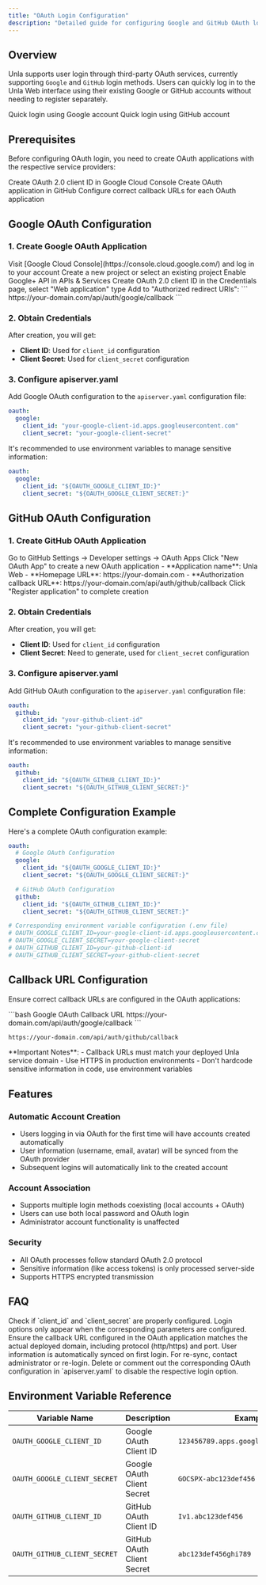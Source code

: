 ```yaml
---
title: "OAuth Login Configuration"
description: "Detailed guide for configuring Google and GitHub OAuth login functionality"
---
```


## Overview

Unla supports user login through third-party OAuth services, currently supporting `Google` and `GitHub` login methods. Users can quickly log in to the Unla Web interface using their existing Google or GitHub accounts without needing to register separately.

<CardGroup cols={2}>
  <Card title="Google Login" icon="google">
    Quick login using Google account
  </Card>
  <Card title="GitHub Login" icon="github">
    Quick login using GitHub account
  </Card>
</CardGroup>

## Prerequisites

Before configuring OAuth login, you need to create OAuth applications with the respective service providers:

<Steps>
  <Step title="Google Cloud Console">
    Create OAuth 2.0 client ID in Google Cloud Console
  </Step>
  <Step title="GitHub Settings">
    Create OAuth application in GitHub
  </Step>
  <Step title="Configure Callback URLs">
    Configure correct callback URLs for each OAuth application
  </Step>
</Steps>

## Google OAuth Configuration

### 1. Create Google OAuth Application

<Steps>
  <Step title="Access Google Cloud Console">
    Visit [Google Cloud Console](https://console.cloud.google.com/) and log in to your account
  </Step>
  <Step title="Create or Select Project">
    Create a new project or select an existing project
  </Step>
  <Step title="Enable Google+ API">
    Enable Google+ API in APIs & Services
  </Step>
  <Step title="Create OAuth Client ID">
    Create OAuth 2.0 client ID in the Credentials page, select "Web application" type
  </Step>
  <Step title="Configure Authorization Callback URL">
    Add to "Authorized redirect URIs":
    ```
    https://your-domain.com/api/auth/google/callback
    ```
  </Step>
</Steps>

### 2. Obtain Credentials

After creation, you will get:
- **Client ID**: Used for `client_id` configuration
- **Client Secret**: Used for `client_secret` configuration

### 3. Configure apiserver.yaml

Add Google OAuth configuration to the `apiserver.yaml` configuration file:

```yaml
oauth:
  google:
    client_id: "your-google-client-id.apps.googleusercontent.com"
    client_secret: "your-google-client-secret"
```

<Tip>
It's recommended to use environment variables to manage sensitive information:

```yaml
oauth:
  google:
    client_id: "${OAUTH_GOOGLE_CLIENT_ID:}"
    client_secret: "${OAUTH_GOOGLE_CLIENT_SECRET:}"
```
</Tip>

## GitHub OAuth Configuration

### 1. Create GitHub OAuth Application

<Steps>
  <Step title="Access GitHub Settings">
    Go to GitHub Settings → Developer settings → OAuth Apps
  </Step>
  <Step title="Create New Application">
    Click "New OAuth App" to create a new OAuth application
  </Step>
  <Step title="Fill Application Information">
    - **Application name**: Unla Web
    - **Homepage URL**: https://your-domain.com
    - **Authorization callback URL**: https://your-domain.com/api/auth/github/callback
  </Step>
  <Step title="Register Application">
    Click "Register application" to complete creation
  </Step>
</Steps>

### 2. Obtain Credentials

After creation, you will get:
- **Client ID**: Used for `client_id` configuration
- **Client Secret**: Need to generate, used for `client_secret` configuration

### 3. Configure apiserver.yaml

Add GitHub OAuth configuration to the `apiserver.yaml` configuration file:

```yaml
oauth:
  github:
    client_id: "your-github-client-id"
    client_secret: "your-github-client-secret"
```

<Tip>
It's recommended to use environment variables to manage sensitive information:

```yaml
oauth:
  github:
    client_id: "${OAUTH_GITHUB_CLIENT_ID:}"
    client_secret: "${OAUTH_GITHUB_CLIENT_SECRET:}"
```
</Tip>

## Complete Configuration Example

Here's a complete OAuth configuration example:

```yaml
oauth:
  # Google OAuth Configuration
  google:
    client_id: "${OAUTH_GOOGLE_CLIENT_ID:}"
    client_secret: "${OAUTH_GOOGLE_CLIENT_SECRET:}"

  # GitHub OAuth Configuration
  github:
    client_id: "${OAUTH_GITHUB_CLIENT_ID:}"
    client_secret: "${OAUTH_GITHUB_CLIENT_SECRET:}"

# Corresponding environment variable configuration (.env file)
# OAUTH_GOOGLE_CLIENT_ID=your-google-client-id.apps.googleusercontent.com
# OAUTH_GOOGLE_CLIENT_SECRET=your-google-client-secret
# OAUTH_GITHUB_CLIENT_ID=your-github-client-id
# OAUTH_GITHUB_CLIENT_SECRET=your-github-client-secret
```

## Callback URL Configuration

Ensure correct callback URLs are configured in the OAuth applications:

<CodeGroup>
```bash Google OAuth Callback URL
https://your-domain.com/api/auth/google/callback
```

```bash GitHub OAuth Callback URL
https://your-domain.com/api/auth/github/callback
```
</CodeGroup>

<Warning>
**Important Notes**:
- Callback URLs must match your deployed Unla service domain
- Use HTTPS in production environments
- Don't hardcode sensitive information in code, use environment variables
</Warning>

## Features

### Automatic Account Creation

- Users logging in via OAuth for the first time will have accounts created automatically
- User information (username, email, avatar) will be synced from the OAuth provider
- Subsequent logins will automatically link to the created account

### Account Association

- Supports multiple login methods coexisting (local accounts + OAuth)
- Users can use both local password and OAuth login
- Administrator account functionality is unaffected

### Security

- All OAuth processes follow standard OAuth 2.0 protocol
- Sensitive information (like access tokens) is only processed server-side
- Supports HTTPS encrypted transmission

## FAQ

<AccordionGroup>
  <Accordion title="OAuth login options not showing">
    Check if `client_id` and `client_secret` are properly configured. Login options only appear when the corresponding parameters are configured.
  </Accordion>

  <Accordion title="Callback errors or unable to login">
    Ensure the callback URL configured in the OAuth application matches the actual deployed domain, including protocol (http/https) and port.
  </Accordion>

  <Accordion title="User information sync issues">
    User information is automatically synced on first login. For re-sync, contact administrator or re-login.
  </Accordion>

  <Accordion title="How to disable OAuth login">
    Delete or comment out the corresponding OAuth configuration in `apiserver.yaml` to disable the respective login option.
  </Accordion>
</AccordionGroup>

## Environment Variable Reference

| Variable Name | Description | Example |
|---------------|-------------|---------|
| `OAUTH_GOOGLE_CLIENT_ID` | Google OAuth Client ID | `123456789.apps.googleusercontent.com` |
| `OAUTH_GOOGLE_CLIENT_SECRET` | Google OAuth Client Secret | `GOCSPX-abc123def456` |
| `OAUTH_GITHUB_CLIENT_ID` | GitHub OAuth Client ID | `Iv1.abc123def456` |
| `OAUTH_GITHUB_CLIENT_SECRET` | GitHub OAuth Client Secret | `abc123def456ghi789` |